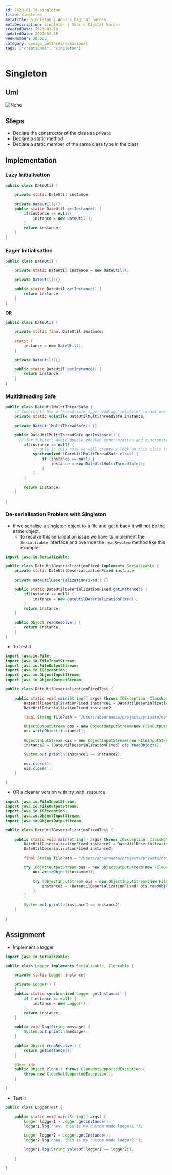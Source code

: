 ```yaml
---
id: 2023-01-18-singleton
title: singleton
metaTitle: Singleton | Anas's Digital Garden
metaDescription: singleton | Anas's Digital Garden
createdDate: 2023-01-18
updatedDate: 2023-01-18
weekNumber: 202303
category: design_patterns/creational
tags: ["creational", "singleton"]
---
```


# Singleton

## Uml

![None](../UMLs/singleton.png)

## Steps

- Declare the constructor of the class as private
- Declare a static method
- Declare a static member of the same class type in the class

## Implementation

### Lazy Initialisation

```java
public class DateUtil {

    private static DateUtil instance;

    private DateUtil(){}
    public static DateUtil getInstance() {
        if(instance == null){
            instance = new DateUtil();
        }
        return instance;
    }
}
```

### Eager Initialisation

```java
public class DateUtil {

    private static DateUtil instance = new DateUtil();

    private DateUtil(){}

    public static DateUtil getInstance() {
        return instance;
    }
}
```

**OR**

```java
public class DateUtil {

    private static final DateUtil instance;

    static {
        instance = new DateUtil();
    }

    private DateUtil(){}

    public static DateUtil getInstance() {
        return instance;
    }
}
```

### Multithreading Safe

```java
public class DateUtilMultiThreadSafe {
    // SonarLint: Use a thread-safe type; adding "volatile" is not enough to make this field thread-safe. Like in the Logger assignment
    private static volatile DateUtilMultiThreadSafe instance;

    private DateUtilMultiThreadSafe() {}

    public DateUtilMultiThreadSafe getInstance() {
	  // for future:: Avoid double checked syncronzation and syncronize the whole method instead
        if(instance == null) {
            // only in this case we will create a lock on this class (as it's an expensive process)
            synchronized (DateUtilMultiThreadSafe.class) {
                if (instance == null) {
                    instance = new DateUtilMultiThreadSafe();
                }
            }
        }

        return instance;
    }

}
```

### De-serialisation Problem with Singleton

- If we serialise a singleton object to a file and get it back it will not be the same object,
	- to resolve this serialisation issue we have to implement the `Serializable` interface and override the `readResolve` method like this example

```java
import java.io.Serializable;

public class DateUtilDeserializationFixed implements Serializable {
    private static DateUtilDeserializationFixed instance;

    private DateUtilDeserializationFixed() {}

    public static DateUtilDeserializationFixed getInstance() {
        if(instance == null) {
            instance = new DateUtilDeserializationFixed();
        }
        return instance;
    }

    public Object readResolve() {
        return instance;
    }
}
```

- To test it

```java
import java.io.File;
import java.io.FileInputStream;
import java.io.FileOutputStream;
import java.io.IOException;
import java.io.ObjectInputStream;
import java.io.ObjectOutputStream;

public class DateUtilDeserializationFixedTest {

    public static void main(String[] args) throws IOException, ClassNotFoundException {
        DateUtilDeserializationFixed instance1 = DateUtilDeserializationFixed.getInstance();
        DateUtilDeserializationFixed instance2;

        final String filePath = "/Users/aboureadaa/projects/private/notes/Studying/my-own-coding-realm/java/playground/src/main/java/com/aboureada/playground/design_patterns/creational/singleton/DateUtil.ser";

        ObjectOutputStream oos = new ObjectOutputStream(new FileOutputStream(new File(filePath)));
        oos.writeObject(instance1);

        ObjectInputStream ois = new ObjectInputStream(new FileInputStream(new File(filePath)));
        instance2 = (DateUtilDeserializationFixed) ois.readObject();

        System.out.println(instance1 == instance2);

        oos.close();
        ois.close();
    }

}
```

- OR a cleaner version with try_with_resource

```java
import java.io.FileInputStream;
import java.io.FileOutputStream;
import java.io.IOException;
import java.io.ObjectInputStream;
import java.io.ObjectOutputStream;

public class DateUtilDeserializationFixedTest {

    public static void main(String[] args) throws IOException, ClassNotFoundException {
        DateUtilDeserializationFixed instance1 = DateUtilDeserializationFixed.getInstance();
        DateUtilDeserializationFixed instance2;

        final String filePath = "/Users/aboureadaa/projects/private/notes/Studying/my-own-coding-realm/java/playground/src/main/java/com/aboureada/playground/design_patterns/creational/singleton/DateUtil.ser";

        try (ObjectOutputStream oos = new ObjectOutputStream(new FileOutputStream(filePath))) {
            oos.writeObject(instance1);

            try (ObjectInputStream ois = new ObjectInputStream(new FileInputStream(filePath))) {
                instance2 = (DateUtilDeserializationFixed) ois.readObject();
            }
        }

        System.out.println(instance1 == instance2);
    }

}
```

## Assignment

- Implement a logger

```java
import java.io.Serializable;

public class Logger implements Serializable, Cloneable {

    private static Logger instance;

    private Logger() {
    }
    public static synchronized Logger getInstance() {
        if (instance == null) {
            instance = new Logger();
        }
        return instance;
    }

    public void log(String message) {
        System.out.println(message);
    }

    public Object readResolve() {
        return getInstance();
    }

    @Override
    public Object clone() throws CloneNotSupportedException {
        throw new CloneNotSupportedException();
    }

}
```

- Test it

```java
public class LoggerTest {

    public static void main(String[] args) {
        Logger logger1 = Logger.getInstance();
        logger1.log("hey, this is my custom made logger1!");

        Logger logger2 = Logger.getInstance();
        logger2.log("hey, this is my custom made logger2!");

        logger1.log(String.valueOf(logger1 == logger2));

    }

}
```
